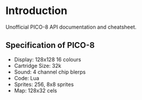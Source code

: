 # Introduction

Unofficial PICO-8 API documentation and cheatsheet.

## Specification of PICO-8
- Display: 128x128 16 colours
- Cartridge Size: 32k
- Sound: 4 channel chip blerps
- Code: Lua
- Sprites: 256, 8x8 sprites
- Map: 128x32 cels
